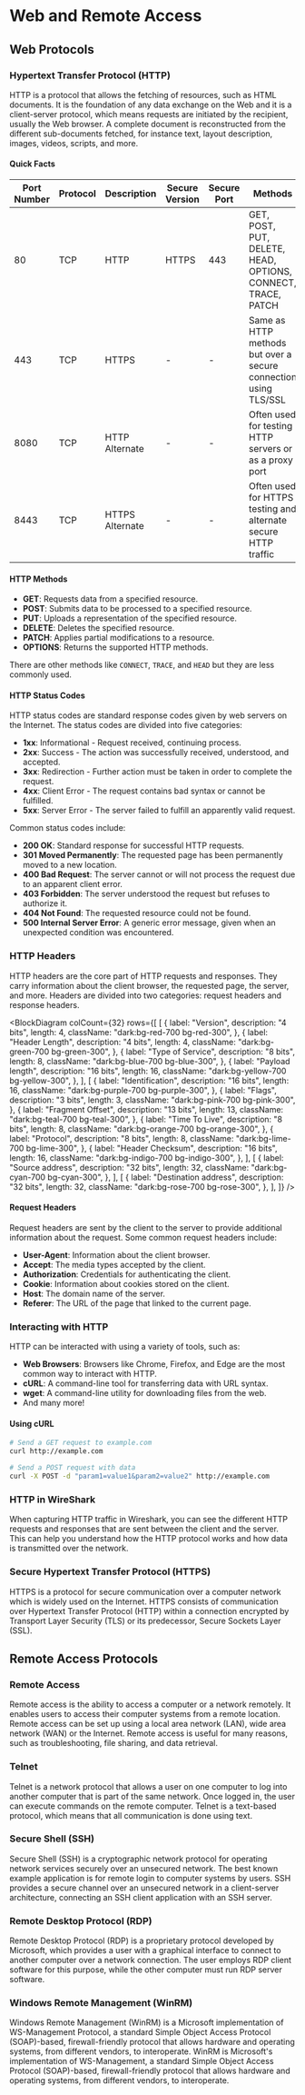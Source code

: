
# Web and Remote Access

## Web Protocols

### Hypertext Transfer Protocol (HTTP)

HTTP is a protocol that allows the fetching of resources, such as HTML documents. It is the foundation of any data exchange on the Web and it is a client-server protocol, which means requests are initiated by the recipient, usually the Web browser. A complete document is reconstructed from the different sub-documents fetched, for instance text, layout description, images, videos, scripts, and more.

#### Quick Facts

| Port Number | Protocol | Description     | Secure Version | Secure Port | Methods                                                         |
| ----------- | -------- | --------------- | -------------- | ----------- | --------------------------------------------------------------- |
| 80          | TCP      | HTTP            | HTTPS          | 443         | GET, POST, PUT, DELETE, HEAD, OPTIONS, CONNECT, TRACE, PATCH    |
| 443         | TCP      | HTTPS           | -              | -           | Same as HTTP methods but over a secure connection using TLS/SSL |
| 8080        | TCP      | HTTP Alternate  | -              | -           | Often used for testing HTTP servers or as a proxy port          |
| 8443        | TCP      | HTTPS Alternate | -              | -           | Often used for HTTPS testing and alternate secure HTTP traffic  |

#### HTTP Methods

- **GET**: Requests data from a specified resource.
- **POST**: Submits data to be processed to a specified resource.
- **PUT**: Uploads a representation of the specified resource.
- **DELETE**: Deletes the specified resource.
- **PATCH**: Applies partial modifications to a resource.
- **OPTIONS**: Returns the supported HTTP methods.

There are other methods like `CONNECT`, `TRACE`, and `HEAD` but they are less commonly used.

#### HTTP Status Codes

HTTP status codes are standard response codes given by web servers on the Internet. The status codes are divided into five categories:

- **1xx**: Informational - Request received, continuing process.
- **2xx**: Success - The action was successfully received, understood, and accepted.
- **3xx**: Redirection - Further action must be taken in order to complete the request.
- **4xx**: Client Error - The request contains bad syntax or cannot be fulfilled.
- **5xx**: Server Error - The server failed to fulfill an apparently valid request.

Common status codes include:

- **200 OK**: Standard response for successful HTTP requests.
- **301 Moved Permanently**: The requested page has been permanently moved to a new location.
- **400 Bad Request**: The server cannot or will not process the request due to an apparent client error.
- **403 Forbidden**: The server understood the request but refuses to authorize it.
- **404 Not Found**: The requested resource could not be found.
- **500 Internal Server Error**: A generic error message, given when an unexpected condition was encountered.

### HTTP Headers

HTTP headers are the core part of HTTP requests and responses. They carry information about the client browser, the requested page, the server, and more. Headers are divided into two categories: request headers and response headers.

<BlockDiagram
  colCount={32}
  rows={[
    [
      {
        label: "Version",
        description: "4 bits",
        length: 4,
        className: "dark:bg-red-700 bg-red-300",
      },
      {
        label: "Header Length",
        description: "4 bits",
        length: 4,
        className: "dark:bg-green-700 bg-green-300",
      },
      {
        label: "Type of Service",
        description: "8 bits",
        length: 8,
        className: "dark:bg-blue-700 bg-blue-300",
      },
      {
        label: "Payload length",
        description: "16 bits",
        length: 16,
        className: "dark:bg-yellow-700 bg-yellow-300",
      },
    ],
    [
      {
        label: "Identification",
        description: "16 bits",
        length: 16,
        className: "dark:bg-purple-700 bg-purple-300",
      },
      {
        label: "Flags",
        description: "3 bits",
        length: 3,
        className: "dark:bg-pink-700 bg-pink-300",
      },
      {
        label: "Fragment Offset",
        description: "13 bits",
        length: 13,
        className: "dark:bg-teal-700 bg-teal-300",
      },
      {
        label: "Time To Live",
        description: "8 bits",
        length: 8,
        className: "dark:bg-orange-700 bg-orange-300",
      },
      {
        label: "Protocol",
        description: "8 bits",
        length: 8,
        className: "dark:bg-lime-700 bg-lime-300",
      },
      {
        label: "Header Checksum",
        description: "16 bits",
        length: 16,
        className: "dark:bg-indigo-700 bg-indigo-300",
      },
    ],
    [
      {
        label: "Source address",
        description: "32 bits",
        length: 32,
        className: "dark:bg-cyan-700 bg-cyan-300",
      },
    ],
    [
      {
        label: "Destination address",
        description: "32 bits",
        length: 32,
        className: "dark:bg-rose-700 bg-rose-300",
      },
    ],
  ]}
/>
#### Request Headers

Request headers are sent by the client to the server to provide additional information about the request. Some common request headers include:

- **User-Agent**: Information about the client browser.
- **Accept**: The media types accepted by the client.
- **Authorization**: Credentials for authenticating the client.
- **Cookie**: Information about cookies stored on the client.
- **Host**: The domain name of the server.
- **Referer**: The URL of the page that linked to the current page.

### Interacting with HTTP

HTTP can be interacted with using a variety of tools, such as:

- **Web Browsers**: Browsers like Chrome, Firefox, and Edge are the most common way to interact with HTTP.
- **cURL**: A command-line tool for transferring data with URL syntax.
- **wget**: A command-line utility for downloading files from the web.
- And many more!

#### Using cURL

```bash
# Send a GET request to example.com
curl http://example.com

# Send a POST request with data
curl -X POST -d "param1=value1&param2=value2" http://example.com
```

### HTTP in WireShark

When capturing HTTP traffic in Wireshark, you can see the different HTTP requests and responses that are sent between the client and the server. This can help you understand how the HTTP protocol works and how data is transmitted over the network.

### Secure Hypertext Transfer Protocol (HTTPS)

HTTPS is a protocol for secure communication over a computer network which is widely used on the Internet. HTTPS consists of communication over Hypertext Transfer Protocol (HTTP) within a connection encrypted by Transport Layer Security (TLS) or its predecessor, Secure Sockets Layer (SSL).

## Remote Access Protocols

### Remote Access

Remote access is the ability to access a computer or a network remotely. It enables users to access their computer systems from a remote location. Remote access can be set up using a local area network (LAN), wide area network (WAN) or the Internet. Remote access is useful for many reasons, such as troubleshooting, file sharing, and data retrieval.

### Telnet

Telnet is a network protocol that allows a user on one computer to log into another computer that is part of the same network. Once logged in, the user can execute commands on the remote computer. Telnet is a text-based protocol, which means that all communication is done using text.

### Secure Shell (SSH)

Secure Shell (SSH) is a cryptographic network protocol for operating network services securely over an unsecured network. The best known example application is for remote login to computer systems by users. SSH provides a secure channel over an unsecured network in a client-server architecture, connecting an SSH client application with an SSH server.

### Remote Desktop Protocol (RDP)

Remote Desktop Protocol (RDP) is a proprietary protocol developed by Microsoft, which provides a user with a graphical interface to connect to another computer over a network connection. The user employs RDP client software for this purpose, while the other computer must run RDP server software.

### Windows Remote Management (WinRM)

Windows Remote Management (WinRM) is a Microsoft implementation of WS-Management Protocol, a standard Simple Object Access Protocol (SOAP)-based, firewall-friendly protocol that allows hardware and operating systems, from different vendors, to interoperate. WinRM is Microsoft's implementation of WS-Management, a standard Simple Object Access Protocol (SOAP)-based, firewall-friendly protocol that allows hardware and operating systems, from different vendors, to interoperate.
